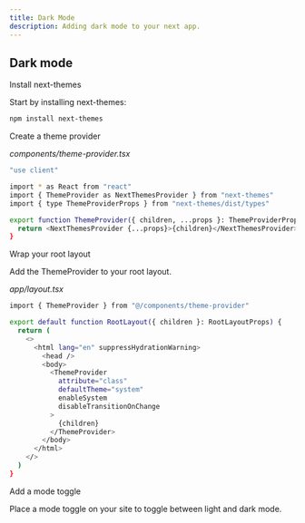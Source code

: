 ```yaml
---
title: Dark Mode
description: Adding dark mode to your next app.
---
```


## Dark mode

<Steps>

<Step>Install next-themes</Step>

Start by installing next-themes:

```bash
npm install next-themes
```

<Step>Create a theme provider</Step>

_components/theme-provider.tsx_

```bash
"use client"

import * as React from "react"
import { ThemeProvider as NextThemesProvider } from "next-themes"
import { type ThemeProviderProps } from "next-themes/dist/types"

export function ThemeProvider({ children, ...props }: ThemeProviderProps) {
  return <NextThemesProvider {...props}>{children}</NextThemesProvider>
}

```

<Step>Wrap your root layout</Step>

Add the ThemeProvider to your root layout.

_app/layout.tsx_

```bash
import { ThemeProvider } from "@/components/theme-provider"

export default function RootLayout({ children }: RootLayoutProps) {
  return (
    <>
      <html lang="en" suppressHydrationWarning>
        <head />
        <body>
          <ThemeProvider
            attribute="class"
            defaultTheme="system"
            enableSystem
            disableTransitionOnChange
          >
            {children}
          </ThemeProvider>
        </body>
      </html>
    </>
  )
}

```

<Step>Add a mode toggle</Step>

</Steps>

Place a mode toggle on your site to toggle between light and dark mode.

<ComponentPreview name="mode-toggle-01" />
